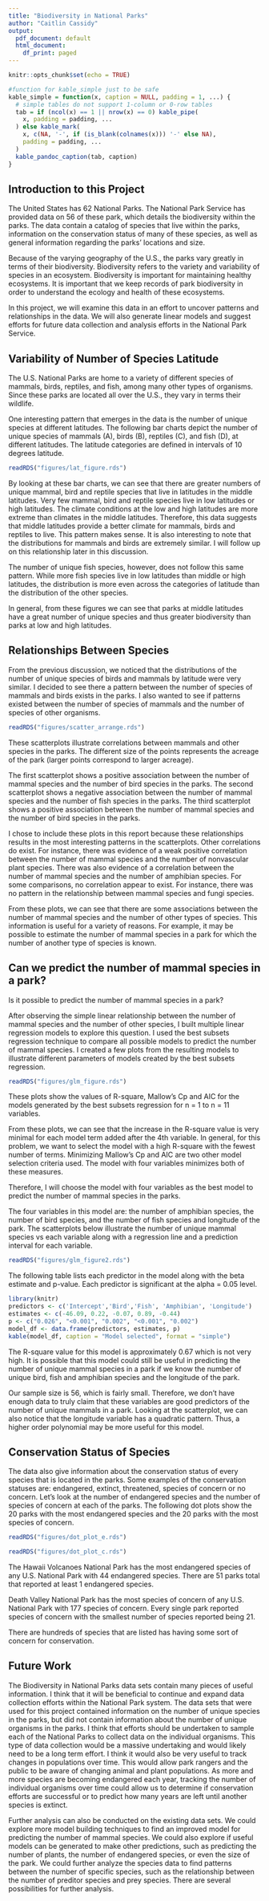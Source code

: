 ```yaml
---
title: "Biodiversity in National Parks"
author: "Caitlin Cassidy"
output:
  pdf_document: default
  html_document:
    df_print: paged
---
```


```r
knitr::opts_chunk$set(echo = TRUE)

#function for kable_simple just to be safe
kable_simple = function(x, caption = NULL, padding = 1, ...) {
  # simple tables do not support 1-column or 0-row tables
  tab = if (ncol(x) == 1 || nrow(x) == 0) kable_pipe(
    x, padding = padding, ...
  ) else kable_mark(
    x, c(NA, '-', if (is_blank(colnames(x))) '-' else NA),
    padding = padding, ...
  )
  kable_pandoc_caption(tab, caption)
}
```


## Introduction to this Project
The United States has 62 National Parks. The National Park Service has provided data on 56 of these park, which details the biodiversity within the parks. The data contain a catalog of species that live within the parks, information on the conservation status of many of these species, as well as general information regarding the parks' locations and size.

Because of the varying geography of the U.S., the parks vary greatly in terms of their biodiversity. Biodiversity refers to the variety and variability of species in an ecosystem. Biodiversity is important for maintaining healthy ecosystems. It is important that we keep records of park biodiversity in order to understand the ecology and health of these ecosystems.

In this project, we will examine this data in an effort to uncover patterns and relationships in the data. We will also generate linear models and suggest efforts for future data collection and analysis efforts in the National Park Service.

## Variability of Number of Species Latitude 
The U.S. National Parks are home to a variety of different species of mammals, birds, reptiles, and fish, among many other types of organisms. Since these parks are located all over the U.S., they vary in terms their wildlife. 

One interesting pattern that emerges in the data is the number of unique species at different latitudes. The following bar charts depict the number of unique species of mammals (A), birds (B), reptiles (C), and fish (D), at different latitudes. The latitude categories are defined in intervals of 10 degrees latitude. 

```r
readRDS("figures/lat_figure.rds")
```
By looking at these bar charts, we can see that there are greater numbers of unique mammal, bird and reptile species that live in latitudes in the middle latitudes. Very few mammal, bird and reptile species live in low latitudes or high latitudes. The climate conditions at the low and high latitudes are more extreme than climates in the middle latitudes. Therefore, this data suggests that middle latitudes provide a better climate for mammals, birds and reptiles to live. This pattern makes sense. It is also interesting to note that the distributions for mammals and birds are extremely similar. I will follow up on this relationship later in this discussion.

The number of unique fish species, however, does not follow this same pattern. While more fish species live in low latitudes than middle or high latitudes, the distribution is more even across the categories of latitude than the distribution of the other species.

In general, from these figures we can see that parks at middle latitudes have a great number of unique species and thus greater biodiversity than parks at low and high latitudes.

\newpage

## Relationships Between Species
From the previous discussion, we noticed that the distributions of the number of unique species of birds and mammals by latitude were very similar. I decided to see there a pattern between the number of species of mammals and birds exists in the parks. I also wanted to see if patterns existed between the number of species of mammals and the number of species of other organisms.

```r
readRDS("figures/scatter_arrange.rds")
```
These scatterplots illustrate correlations between mammals and other species in the parks. The different size of the points represents the acreage of the park (larger points correspond to larger acreage). 

The first scatterplot shows a positive association between the number of mammal species and the number of bird species in the parks. The second scatterplot shows a negative association between the number of mammal species and the number of fish species in the parks. The third scatterplot shows a positive association between the number of mammal species and the number of bird species in the parks. 

I chose to include these plots in this report because these relationships results in the most interesting patterns in the scatterplots. Other correlations do exist. For instance, there was evidence of a weak positive correlation between the number of mammal species and the number of nonvascular plant species. There was also evidence of a correlation between the number of mammal species and the number of amphibian species. For some comparisons, no correlation appear to exist. For instance, there was no pattern in the relationship between mammal species and fungi species.

From these plots, we can see that there are some associations between the number of mammal species and the number of other types of species. This information is useful for a variety of reasons. For example, it may be possible to estimate the number of mammal species in a park for which the number of another type of species is known.

## Can we predict the number of mammal species in a park?
Is it possible to predict the number of mammal species in a park?

After observing the simple linear relationship between the number of mammal species and the number of other species, I built multiple linear regression models to explore this question. I used the best subsets regression technique to compare all possible models to predict the number of mammal species. I created a few plots from the resulting models to illustrate different parameters of models created by the best subsets regression. 

```r
readRDS("figures/glm_figure.rds")
```
These plots show the values of R-square, Mallow's Cp and AIC for the models generated by the best subsets regression for n = 1 to n = 11 variables. 

From these plots, we can see that the increase in the R-square value is very minimal for each model term added after the 4th variable. In general, for this problem, we want to select the model with a high R-square with the fewest number of terms. Minimizing Mallow's Cp and AIC are two other model selection criteria used. The model with four variables minimizes both of these measures.

Therefore, I will choose the model with four variables as the best model to predict the number of mammal species in the parks.

The four variables in this model are: the number of amphibian species, the number of bird species, and the number of fish species and longitude of the park. The scatterplots below illustrate the number of unique mammal species vs each variable along with a regression line and a prediction interval for each variable.

```r
readRDS("figures/glm_figure2.rds")
```
The following table lists each predictor in the model along with the beta estimate and p-value. Each predictor is significant at the alpha = 0.05 level.

```r
library(knitr)
predictors <- c('Intercept','Bird','Fish', 'Amphibian', 'Longitude')
estimates <- c(-46.09, 0.22, -0.07, 0.89, -0.44)
p <- c("0.026", "<0.001", "0.002", "<0.001", "0.002")
model_df <- data.frame(predictors, estimates, p)
kable(model_df, caption = "Model selected", format = "simple")
```

The R-square value for this model is approximately 0.67 which is not very high. It is possible that this model could still be useful in predicting the number of unique mammal species in a park if we know the number of unique bird, fish and amphibian species and the longitude of the park.

Our sample size is 56, which is fairly small. Therefore, we don't have enough data to truly claim that these variables are good predictors of the number of unique mammals in a park. Looking at the scatterplot, we can also notice that the longitude variable has a quadratic pattern. Thus, a higher order polynomial may be more useful for this model.

## Conservation Status of Species
The data also give information about the conservation status of every species that is located in the parks. Some examples of the conservation statuses are: endangered, extinct, threatened, species of concern or no concern. Let's look at the number of endangered species and the number of species of concern at each of the parks. The following dot plots show the 20 parks with the most endangered species and the 20 parks with the most species of concern.

```r
readRDS("figures/dot_plot_e.rds")
```

```r
readRDS("figures/dot_plot_c.rds")
```

The Hawaii Volcanoes National Park has the most endangered species of any U.S. National Park with 44 endangered species. There are 51 parks total that reported at least 1 endangered species.

Death Valley National Park has the most species of concern of any U.S. National Park with 177 species of concern. Every single park reported species of concern with the smallest number of species reported being 21. 

There are hundreds of species that are listed has having some sort of concern for conservation.

## Future Work
The Biodiversity in National Parks data sets contain many pieces of useful information. I think that it will be beneficial to continue and expand data collection efforts within the National Park system. The data sets that were used for this project contained information on the number of unique species in the parks, but did not contain information about the number of unique organisms in the parks. I think that efforts should be undertaken to sample each of the National Parks to collect data on the individual organisms. This type of data collection would be a massive undertaking and would likely need to be a long term effort. I think it would also be very useful to track changes in populations over time. This would allow park rangers and the public to be aware of changing animal and plant populations. As more and more species are becoming endangered each year, tracking the number of individual organisms over time could allow us to determine if conservation efforts are successful or to predict how many years are left until another species is extinct.

Further analysis can also be conducted on the existing data sets. We could explore more model building techniques to find an improved model for predicting the number of mammal species. We could also explore if useful models can be generated to make other predictions, such as predicting the number of plants, the number of endangered species, or even the size of the park. We could further analyze the species data to find patterns between the number of specific species, such as the relationship between the number of preditor species and prey species. There are several possibilities for further analysis.

